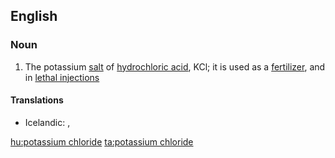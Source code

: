 ==English==

===Noun===
{{wikipedia}}
{{en-noun|sg=[[potassium]] [[chloride]]|-}}

#{{inorganic compound}} The potassium [[salt]] of [[hydrochloric acid]], KCl; it is used as a [[fertilizer]], and in [[lethal injection]]s

====Translations====
{{trans-top|the salt KCl}}
* Icelandic: {{t|is|kalíumklóríð|n}}, {{t|is|kalínklóríð|n}}
{{trans-mid}}
{{trans-bottom}}

[[hu:potassium chloride]]
[[ta:potassium chloride]]